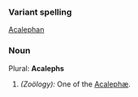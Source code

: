 ===Variant spelling===
[[Acalephan]]
===Noun===
Plural: '''Acalephs'''
#''(Zoölogy):'' One of the [[Acalephæ]].